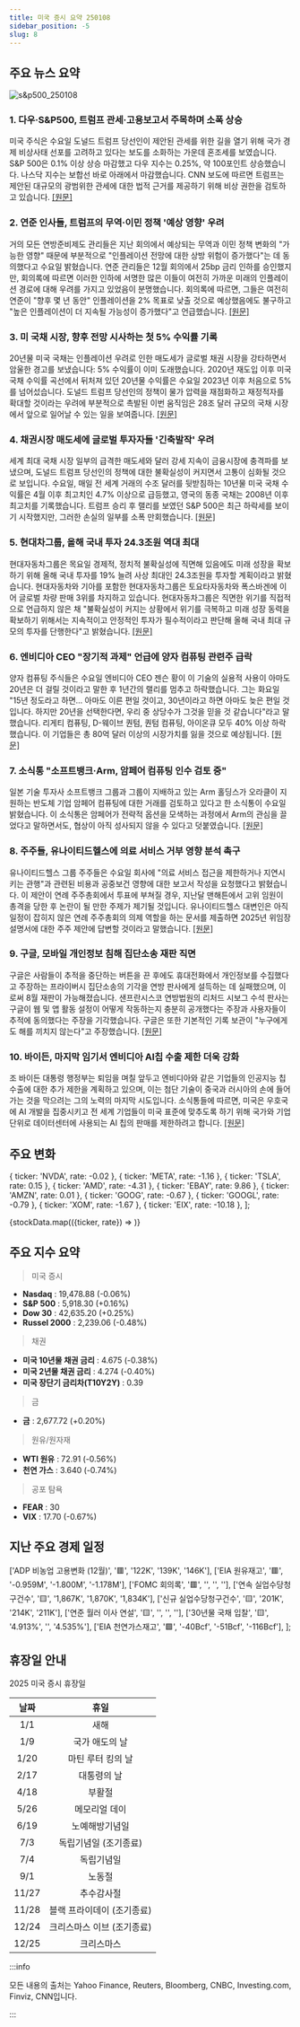 ```yaml
---
title: 미국 증시 요약 250108
sidebar_position: -5
slug: 8
---
```


## 주요 뉴스 요약

![s&p500_250108](/map/250108.png)

### 1. **다우·S&P500, 트럼프 관세·고용보고서 주목하며 소폭 상승**

미국 주식은 수요일 도널드 트럼프 당선인이 제안된 관세를 위한 길을 열기 위해 국가 경제 비상사태 선포를 고려하고 있다는 보도를 소화하는 가운데 혼조세를 보였습니다. S&P 500은 0.1% 이상 상승 마감했고 다우 지수는 0.25%, 약 100포인트 상승했습니다. 나스닥 지수는 보합선 바로 아래에서 마감했습니다. CNN 보도에 따르면 트럼프는 제안된 대규모의 광범위한 관세에 대한 법적 근거를 제공하기 위해 비상 권한을 검토하고 있습니다. [[원문]](https://finance.yahoo.com/news/live/stock-market-today-dow-sp-500-edge-higher-with-trump-tariffs-jobs-report-in-focus-172323966.html)

### 2. **연준 인사들, 트럼프의 무역·이민 정책 '예상 영향' 우려**

거의 모든 연방준비제도 관리들은 지난 회의에서 예상되는 무역과 이민 정책 변화의 "가능한 영향" 때문에 부분적으로 "인플레이션 전망에 대한 상방 위험이 증가했다"는 데 동의했다고 수요일 밝혔습니다. 연준 관리들은 12월 회의에서 25bp 금리 인하를 승인했지만, 회의록에 따르면 이러한 인하에 서명한 많은 이들이 여전히 가까운 미래의 인플레이션 경로에 대해 우려를 가지고 있었음이 분명했습니다. 회의록에 따르면, 그들은 여전히 연준이 "향후 몇 년 동안" 인플레이션을 2% 목표로 낮출 것으로 예상했음에도 불구하고 "높은 인플레이션이 더 지속될 가능성이 증가했다"고 언급했습니다. [[원문]](https://finance.yahoo.com/news/fed-officials-fretted-about-likely-effects-of-trump-trade-and-immigration-policies-200525705.html)

### 3. **미 국채 시장, 향후 전망 시사하는 첫 5% 수익률 기록**

20년물 미국 국채는 인플레이션 우려로 인한 매도세가 글로벌 채권 시장을 강타하면서 암울한 경고를 보냈습니다: 5% 수익률이 이미 도래했습니다. 2020년 재도입 이후 미국 국채 수익률 곡선에서 뒤처져 있던 20년물 수익률은 수요일 2023년 이후 처음으로 5%를 넘어섰습니다. 도널드 트럼프 당선인의 정책이 물가 압력을 재점화하고 재정적자를 확대할 것이라는 우려에 부분적으로 촉발된 이번 움직임은 28조 달러 규모의 국채 시장에서 앞으로 일어날 수 있는 일을 보여줍니다. [[원문]](https://finance.yahoo.com/news/key-us-treasury-yields-approach-134001674.html)

### 4. **채권시장 매도세에 글로벌 투자자들 '긴축발작' 우려**

세계 최대 국채 시장 일부의 급격한 매도세와 달러 강세 지속이 금융시장에 충격파를 보냈으며, 도널드 트럼프 당선인의 정책에 대한 불확실성이 커지면서 고통이 심화될 것으로 보입니다. 수요일, 매일 전 세계 거래의 수조 달러를 뒷받침하는 10년물 미국 국채 수익률은 4월 이후 최고치인 4.7% 이상으로 급등했고, 영국의 동종 국채는 2008년 이후 최고치를 기록했습니다. 트럼프 승리 후 랠리를 보였던 S&P 500은 최근 하락세를 보이기 시작했지만, 그러한 손실의 일부를 소폭 만회했습니다. [[원문]](https://www.reuters.com/markets/rates-bonds/global-markets-yields-2025-01-08/)

### 5. **현대차그룹, 올해 국내 투자 24.3조원 역대 최대**

현대자동차그룹은 목요일 경제적, 정치적 불확실성에 직면해 있음에도 미래 성장을 확보하기 위해 올해 국내 투자를 19% 늘려 사상 최대인 24.3조원을 투자할 계획이라고 밝혔습니다. 현대자동차와 기아를 포함한 현대자동차그룹은 토요타자동차와 폭스바겐에 이어 글로벌 차량 판매 3위를 차지하고 있습니다. 현대자동차그룹은 직면한 위기를 직접적으로 언급하지 않은 채 "불확실성이 커지는 상황에서 위기를 극복하고 미래 성장 동력을 확보하기 위해서는 지속적이고 안정적인 투자가 필수적이라고 판단해 올해 국내 최대 규모의 투자를 단행한다"고 밝혔습니다. [[원문]](https://www.reuters.com/business/autos-transportation/hyundai-motor-group-invest-167-bln-south-korea-this-year-yonhap-says-2025-01-09/)

### 6. **엔비디아 CEO "장기적 과제" 언급에 양자 컴퓨팅 관련주 급락**

양자 컴퓨팅 주식들은 수요일 엔비디아 CEO 젠슨 황이 이 기술의 실용적 사용이 아마도 20년은 더 걸릴 것이라고 말한 후 1년간의 랠리를 멈추고 하락했습니다. 그는 화요일 "15년 정도라고 하면... 아마도 이른 편일 것이고, 30년이라고 하면 아마도 늦은 편일 것입니다. 하지만 20년을 선택한다면, 우리 중 상당수가 그것을 믿을 것 같습니다"라고 말했습니다. 리게티 컴퓨팅, D-웨이브 퀀텀, 퀀텀 컴퓨팅, 아이온큐 모두 40% 이상 하락했습니다. 이 기업들은 총 80억 달러 이상의 시장가치를 잃을 것으로 예상됩니다. [[원문]](https://www.reuters.com/technology/quantum-computing-stocks-take-hit-nvidia-ceo-predicts-long-road-ahead-2025-01-08/)

### 7. **소식통 "소프트뱅크·Arm, 암페어 컴퓨팅 인수 검토 중"**

일본 기술 투자사 소프트뱅크 그룹과 그룹이 지배하고 있는 Arm 홀딩스가 오라클이 지원하는 반도체 기업 암페어 컴퓨팅에 대한 거래를 검토하고 있다고 한 소식통이 수요일 밝혔습니다. 이 소식통은 암페어가 전략적 옵션을 모색하는 과정에서 Arm의 관심을 끌었다고 말하면서도, 협상이 아직 성사되지 않을 수 있다고 덧붙였습니다. [[원문]](https://www.reuters.com/technology/softbank-arm-weigh-acquiring-ampere-computing-bloomberg-reports-2025-01-09/)

### 8. **주주들, 유나이티드헬스에 의료 서비스 거부 영향 분석 촉구**

유나이티드헬스 그룹 주주들은 수요일 회사에 "의료 서비스 접근을 제한하거나 지연시키는 관행"과 관련된 비용과 공중보건 영향에 대한 보고서 작성을 요청했다고 밝혔습니다. 이 제안이 연례 주주총회에서 투표에 부쳐질 경우, 지난달 맨해튼에서 고위 임원이 총격을 당한 후 논란이 될 만한 주제가 제기될 것입니다. 유나이티드헬스 대변인은 아직 일정이 잡히지 않은 연례 주주총회의 의제 역할을 하는 문서를 제출하면 2025년 위임장 설명서에 대한 주주 제안에 답변할 것이라고 말했습니다. [[원문]](https://www.reuters.com/business/healthcare-pharmaceuticals/shareholders-urge-unitedhealth-analyze-impact-healthcare-denials-2025-01-08/)

### 9. **구글, 모바일 개인정보 침해 집단소송 재판 직면**

구글은 사람들이 추적을 중단하는 버튼을 끈 후에도 휴대전화에서 개인정보를 수집했다고 주장하는 프라이버시 집단소송의 기각을 연방 판사에게 설득하는 데 실패했으며, 이로써 8월 재판이 가능해졌습니다. 샌프란시스코 연방법원의 리처드 시보그 수석 판사는 구글이 웹 및 앱 활동 설정이 어떻게 작동하는지 충분히 공개했다는 주장과 사용자들이 추적에 동의했다는 주장을 기각했습니다. 구글은 또한 기본적인 기록 보관이 "누구에게도 해를 끼치지 않는다"고 주장했습니다. [[원문]](https://www.reuters.com/legal/google-must-face-mobile-phone-privacy-class-action-possible-trial-2025-01-08/)

### 10. **바이든, 마지막 임기서 엔비디아 AI칩 수출 제한 더욱 강화**

조 바이든 대통령 행정부는 퇴임을 며칠 앞두고 엔비디아와 같은 기업들의 인공지능 칩 수출에 대한 추가 제한을 계획하고 있으며, 이는 첨단 기술이 중국과 러시아의 손에 들어가는 것을 막으려는 그의 노력의 마지막 시도입니다. 소식통들에 따르면, 미국은 우호국에 AI 개발을 집중시키고 전 세계 기업들이 미국 표준에 맞추도록 하기 위해 국가와 기업 단위로 데이터센터에 사용되는 AI 칩의 판매를 제한하려고 합니다. [[원문]](https://finance.yahoo.com/news/biden-further-limit-nvidia-ai-214945108.html)

## 주요 변화

  { ticker: 'NVDA', rate: -0.02 },
  { ticker: 'META', rate: -1.16 },
  { ticker: 'TSLA', rate: 0.15 },
  { ticker: 'AMD', rate: -4.31 },
  { ticker: 'EBAY', rate: 9.86 },
  { ticker: 'AMZN', rate: 0.01 },
  { ticker: 'GOOG', rate: -0.67 },
  { ticker: 'GOOGL', rate: -0.79 },
  { ticker: 'XOM', rate: -1.67 },
  { ticker: 'EIX', rate: -10.18 },
];

{stockData.map(({ticker, rate}) => <StockCardMini key={ticker} ticker={ticker} rate={rate}></StockCardMini>)}

## 주요 지수 요약

> 미국 증시

- **Nasdaq** : 19,478.88 (-0.06%)
- **S&P 500** : 5,918.30 (+0.16%)
- **Dow 30** : 42,635.20 (+0.25%)
- **Russel 2000** : 2,239.06 (-0.48%)

> 채권

- **미국 10년물 채권 금리** : 4.675 (-0.38%)
- **미국 2년물 채권 금리** : 4.274 (-0.40%)
- **미국 장단기 금리차(T10Y2Y)** : 0.39

> 금

- **금** : 2,677.72 (+0.20%)

> 원유/원자재

- **WTI 원유** : 72.91 (-0.56%)
- **천연 가스** : 3.640 (-0.74%)

> 공포 탐욕

- **FEAR** : 30
- **VIX** : 17.70 (-0.67%)

## 지난 주요 경제 일정

  ['ADP 비농업 고용변화 (12월)', '🟥', '122K', '139K', '146K'],
  ['EIA 원유재고', '🟥', '-0.959M', '-1.800M', '-1.178M'],
  ['FOMC 회의록', '🟥', '', '', ''],
  ['연속 실업수당청구건수', '🟨', '1,867K', '1,870K', '1,834K'],
  ['신규 실업수당청구건수', '🟨', '201K', '214K', '211K'],
  ['연준 월러 이사 연설', '🟨', '', '', ''],
  ['30년물 국채 입찰', '🟨', '4.913%', '', '4.535%'],
  ['EIA 천연가스재고', '🟩', '-40Bcf', '-51Bcf', '-116Bcf'],
];

<EconomicCalendar data={eventsData} />

## 휴장일 안내

2025 미국 증시 휴장일

| 날짜  |            휴일            |
| :---: | :------------------------: |
|  1/1  |            새해            |
|  1/9  |       국가 애도의 날       |
| 1/20  |     마틴 루터 킹의 날      |
| 2/17  |        대통령의 날         |
| 4/18  |           부활절           |
| 5/26  |       메모리얼 데이        |
| 6/19  |       노예해방기념일       |
|  7/3  |   독립기념일 (조기종료)    |
|  7/4  |         독립기념일         |
|  9/1  |           노동절           |
| 11/27 |         추수감사절         |
| 11/28 | 블랙 프라이데이 (조기종료) |
| 12/24 | 크리스마스 이브 (조기종료) |
| 12/25 |         크리스마스         |

:::info

모든 내용의 출처는 Yahoo Finance, Reuters, Bloomberg, CNBC, Investing.com, Finviz, CNN입니다.

:::
